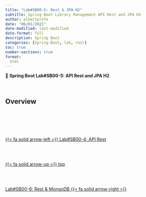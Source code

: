 ```yaml
---
title: "Lab#SB00-5: Rest & JPA-H2"
subtitle: Spring Boot Library Management API Rest and JPA H2
author: albertprofe
date: "06/01/2021"
date-modified: last-modified
date-format: full
description: Spring Boot
categories: [Spring-Boot, lab, rest]
toc: true
number-sections: true
format:
  html
---
```


::: {.labs}

📘 **Spring Boot Lab#SB00-5: API Rest and JPA H2**


:::

</br>

## Overview



<!--- navLinks -->
<br><br>
<div class=row>
<br>
<div class='column left previous'>
<br>
[{{< fa solid arrow-left >}} Lab#SB00-4: API Rest](/springboot/sblab0-4.qmd)
<br>
</div>
<br>
<div class='column center'>
<br>
[{{< fa solid arrow-up >}} top](#top)
<br>
</div>
<br>
<div class='column right next'>
<br>
[Lab#SB00-6: Rest & MongoDB  {{< fa solid arrow-right >}}](/springboot/sblab0-6.qmd)
<br>
</div>
<br>
</div>
